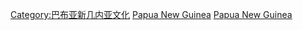 {{noteTA
|G1=地名
}}

[[Category:巴布亚新几内亚文化|Category:巴布亚新几内亚文化]]
[[Category:亞洲各國體育|Papua New Guinea]]
[[Category:大洋洲各國體育|Papua New Guinea]]